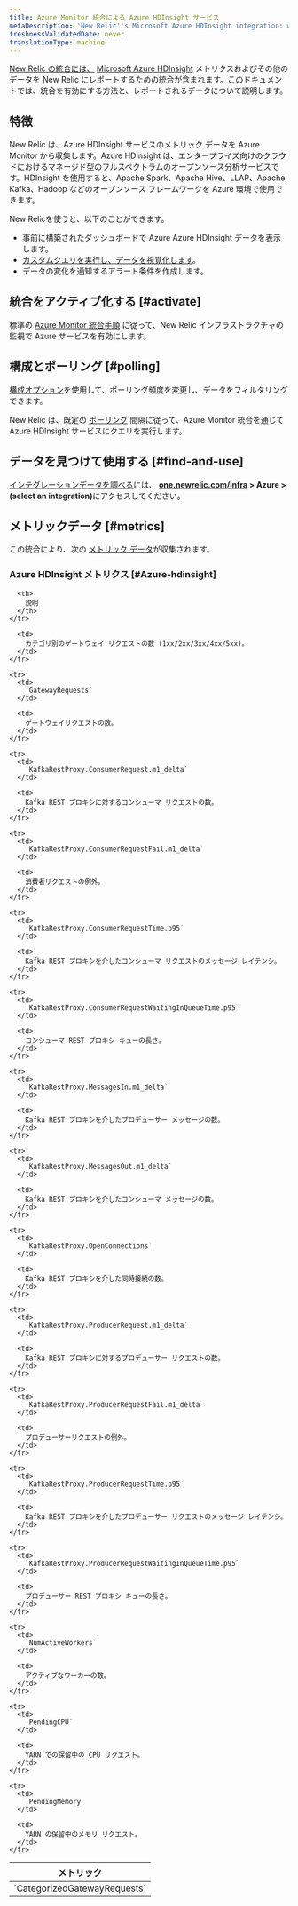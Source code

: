 ```yaml
---
title: Azure Monitor 統合による Azure HDInsight サービス
metaDescription: 'New Relic''s Microsoft Azure HDInsight integration: what data it reports and how to enable it.'
freshnessValidatedDate: never
translationType: machine
---
```


[New Relic の統合には、](/docs/infrastructure/integrations-getting-started/getting-started/introduction-infrastructure-integrations) [Microsoft Azure HDInsight](https://azure.microsoft.com/en-us/products/hdinsight/) メトリクスおよびその他のデータを New Relic にレポートするための統合が含まれます。このドキュメントでは、統合を有効にする方法と、レポートされるデータについて説明します。

## 特徴

New Relic は、Azure HDInsight サービスのメトリック データを Azure Monitor から収集します。Azure HDInsight は、エンタープライズ向けのクラウドにおけるマネージド型のフルスペクトラムのオープンソース分析サービスです。HDInsight を使用すると、Apache Spark、Apache Hive、LLAP、Apache Kafka、Hadoop などのオープンソース フレームワークを Azure 環境で使用できます。

New Relicを使うと、以下のことができます。

* 事前に構築されたダッシュボードで Azure Azure HDInsight データを表示します。
* [カスタムクエリを実行し、データを視覚化します](/docs/infrastructure/integrations-getting-started/getting-started/use-integration-data-new-relic-insights)。
* データの変化を通知するアラート条件を作成します。

## 統合をアクティブ化する [#activate]

標準の [Azure Monitor 統合手順](/docs/infrastructure/microsoft-azure-integrations/azure-integrations-list/azure-monitor) に従って、New Relic インフラストラクチャの監視で Azure サービスを有効にします。

## 構成とポーリング [#polling]

[構成オプション](/docs/infrastructure/microsoft-azure-integrations/azure-integrations-list/azure-monitor/#settings)を使用して、ポーリング頻度を変更し、データをフィルタリングできます。

New Relic は、既定の [ポーリング](/docs/infrastructure/microsoft-azure-integrations/azure-integrations-list/azure-monitor/#settings) 間隔に従って、Azure Monitor 統合を通じて Azure HDInsight サービスにクエリを実行します。

## データを見つけて使用する [#find-and-use]

[インテグレーションデータを調べる](/docs/infrastructure/integrations/find-use-infrastructure-integration-data)には、 <DNT>**[one.newrelic.com/infra](https://one.newrelic.com/infra) > Azure > (select an integration)**</DNT>にアクセスしてください。

## メトリックデータ [#metrics]

この統合により、次の [メトリック データ](/docs/infrastructure/integrations-getting-started/getting-started/understand-integration-data-data-types#metric)が収集されます。

### Azure HDInsight メトリクス [#Azure-hdinsight]

<table>
  <thead>
    <tr>
      <th style={{ width: "300px" }}>
        メトリック
      </th>

      <th>
        説明
      </th>
    </tr>
  </thead>

  <tbody>
    <tr>
      <td>
        `CategorizedGatewayRequests`
      </td>

      <td>
        カテゴリ別のゲートウェイ リクエストの数 (1xx/2xx/3xx/4xx/5xx)。
      </td>
    </tr>

    <tr>
      <td>
        `GatewayRequests`
      </td>

      <td>
        ゲートウェイリクエストの数。
      </td>
    </tr>

    <tr>
      <td>
        `KafkaRestProxy.ConsumerRequest.m1_delta`
      </td>

      <td>
        Kafka REST プロキシに対するコンシューマ リクエストの数。
      </td>
    </tr>

    <tr>
      <td>
        `KafkaRestProxy.ConsumerRequestFail.m1_delta`
      </td>

      <td>
        消費者リクエストの例外。
      </td>
    </tr>

    <tr>
      <td>
        `KafkaRestProxy.ConsumerRequestTime.p95`
      </td>

      <td>
        Kafka REST プロキシを介したコンシューマ リクエストのメッセージ レイテンシ。
      </td>
    </tr>

    <tr>
      <td>
        `KafkaRestProxy.ConsumerRequestWaitingInQueueTime.p95`
      </td>

      <td>
        コンシューマ REST プロキシ キューの長さ。
      </td>
    </tr>

    <tr>
      <td>
        `KafkaRestProxy.MessagesIn.m1_delta`
      </td>

      <td>
        Kafka REST プロキシを介したプロデューサー メッセージの数。
      </td>
    </tr>

    <tr>
      <td>
        `KafkaRestProxy.MessagesOut.m1_delta`
      </td>

      <td>
        Kafka REST プロキシを介したコンシューマ メッセージの数。
      </td>
    </tr>

    <tr>
      <td>
        `KafkaRestProxy.OpenConnections`
      </td>

      <td>
        Kafka REST プロキシを介した同時接続の数。
      </td>
    </tr>

    <tr>
      <td>
        `KafkaRestProxy.ProducerRequest.m1_delta`
      </td>

      <td>
        Kafka REST プロキシに対するプロデューサー リクエストの数。
      </td>
    </tr>

    <tr>
      <td>
        `KafkaRestProxy.ProducerRequestFail.m1_delta`
      </td>

      <td>
        プロデューサーリクエストの例外。
      </td>
    </tr>

    <tr>
      <td>
        `KafkaRestProxy.ProducerRequestTime.p95`
      </td>

      <td>
        Kafka REST プロキシを介したプロデューサー リクエストのメッセージ レイテンシ。
      </td>
    </tr>

    <tr>
      <td>
        `KafkaRestProxy.ProducerRequestWaitingInQueueTime.p95`
      </td>

      <td>
        プロデューサー REST プロキシ キューの長さ。
      </td>
    </tr>

    <tr>
      <td>
        `NumActiveWorkers`
      </td>

      <td>
        アクティブなワーカーの数。
      </td>
    </tr>

    <tr>
      <td>
        `PendingCPU`
      </td>

      <td>
        YARN での保留中の CPU リクエスト。
      </td>
    </tr>

    <tr>
      <td>
        `PendingMemory`
      </td>

      <td>
        YARN の保留中のメモリ リクエスト。
      </td>
    </tr>
  </tbody>
</table>